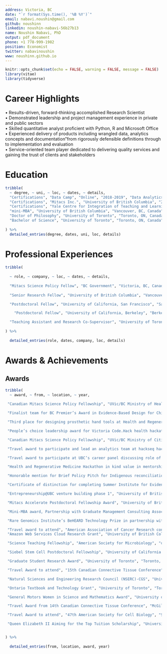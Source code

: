 ```yaml
---
address: Victoria, BC
date: "`r format(Sys.time(), '%B %Y')`"
email: nabavi.noushin@gmail.com
github: noushinn
linkedin: noushin-nabavi-56b27b13
name: Noushin Nabavi, PhD
output: pdf_document
phone: +1 778-999-1982
position: Economist
twitter: nabavinoushin
www: noushinn.github.io
---
```

  
```r
knitr::opts_chunk$set(echo = FALSE, warning = FALSE, message = FALSE)
library(vitae)
library(tidyverse)
```

# Career Highlights

•	Results-driven, forward-thinking accomplished Research Scientist  
•	Demonstrated leadership and project management experience in private and public sectors  
•	Skilled quantitative analyst proficient with Python, R and Microsoft Office   
•	Experienced delivery of products including wrangled data, analytics concepts and documentation"from rigorously defensible definitions through to implementation and evaluation   
•	Service-oriented team player dedicated to delivering quality services and gaining the trust of clients and stakeholders  


# Education
```r
tribble(
  ~ degree, ~ uni, ~ loc, ~ dates, ~ details,
  "Certifications", "Data Camp", "Online", "2018-2019", "Data Analytics using R",  
  "Certifications", "Mitacs Inc.", "University of British Columbia", "2017-2019", "Project Management and Agile Transformation",  
  "Certifications", "Yale Centre for Integration of Teaching and Learning", "Online Summer Institute for Teaching", "2018", "Teaching best practices",  
  "mini-MBA", "University of British Columbia", "Vancouver, BC, Canada", "2018", "Business Administration for Academics",  
  "Doctor of Philosophy", "University of Toronto", "Toronto, ON, Canada", "2005-2011", "Cell and Systems Biology",  
  "Bachelor of Science", "University of Toronto", "Toronto, ON, Canada", "2001-2005", "Honors in Cell and Molecular Biology"  
  
) %>% 
  detailed_entries(degree, dates, uni, loc, details)
```

# Professional Experiences
```r

tribble(
  
  ~ role, ~ company, ~ loc, ~ dates, ~ details,
  
  "Mitacs Science Policy Fellow", "BC Government", "Victoria, BC, Canada", "September 2018 - September 2019", "Analyze and communicate complex administrative integrated data for evidence based policy making; Build and strengthen effective stakeholder relationships with ministry clients and contractors; Manage a data science project while developing and implementing timely methodologies and performance metrics",
  
  "Senior Research Fellow", "University of British Columbia", "Vancouver, BC, Canada", "February 2015 - February 2018", "Assemble and lead an international consortium of scientists for a genomics project, published 5 manuscripts and presented the results in 3 international conferences and 2 local symposia; Analyze and integrate genomics, transcriptomics, and proteomics datasets using R and proprietary software; Wrote and secured a $275K operating grant from BC Cancer Foundation for next generation sequencing tumor profiling of malignant peritoneal mesothelioma",

  "Postdoctoral Fellow", "University of California, San Francisco", "San Francisco, CA, USA", "August 2013 - December 2014", "Design research project and conduct experiments related to liver disease with an expert team of scientists; Analyze experimental data and integrate results to generate presentations and publications; Contribute to securing a $427K NIH grant",

    "Postdoctoral Fellow", "University of California, Berkeley", "Berkeley, CA, USA", "January 2012 - July 2013", "Implement a reproducible scientific workflow for a project related to aging; designed and carried out experiments with animal models for aging, analyzed results; Manage a research project with graduate students and undergraduate students towards publication in a peer-review journal",

  "Teaching Assistant and Research Co-Supervisor", "University of Toronto", "Toronto, ON, Canada","September 2005- December 2011", "Rank the top 10% among departmental teaching assistants for 500+ hours of instruction in introductory biology laboratory, cellular molecular biology, and microbiology; Create and delivere departmental lectures to 500+ students with satisfactory responses from students; Co-supervise 10 undergraduate thesis students on successful thesis projects maintaining 100% retention rate (8 students secured successful science jobs, 2 pursued graduate studie)"
  
) %>% 
  
  detailed_entries(role, dates, company, loc, details)

```

# Awards & Achievements
## Awards
```r
tribble(
  ~ award, ~ from, ~ location, ~ year,
  
 "Canadian Mitacs Science Policy Fellowship", "UVic/BC Ministry of Health", "Victoria, BC", "2019-2020",   

 "Finalist team for BC Premier’s Award in Evidence-Based Design for Children and Youth Mental Health Integrated data project", "BC Ministry of Citizens' Services", "Victoria, BC", "2019",    

 "Third place for designing prosthetic hand tools at Health and Regenerative Medicine Hackathon (donation of award to Victoria Hand Project)", "University of Victoria", "Victoria, BC", "2019",   

 "People’s choice leadership award for Victoria Code.Hack health hackathon at Island Health", "Vancouver Island Hospital", "Victoria, BC", "2019",    

 "Canadian Mitacs Science Policy Fellowship", "UVic/BC Ministry of Citizens' Services", "Victoria, BC", "2018-2019",     

 "Travel award to participate and lead an analytics team at hackseq hackathon", "University of British Columbia", "Vancouver, BC", "2018-2019",    

 "Travel award to participate at UBC’s career panel discussing role of postdocs in industry", "University of British Columbia", "Vancouver, BC", "2018",    

 "Health and Regenerative Medicine Hackathon in kind value in mentorship award", "University of Victoria", "Victoria, BC", "2018",     

 "Honorable mention for Brief Policy Pitch for Indigenous reconciliation", "Institute of Public Administration", "Victoria, BC", "2018",    

 "Certificate of distinction for completing Summer Institute for Evidence-Based STEM Teaching", "The CIRTL Network", "on-line", " 2018",      

 "Entrepreneurship@UBC venture building phase 1", "University of British Columbia", "Vancouver, BC", "March-May 2018",   

 "Mitacs Accelerate Postdoctoral Fellowship Award", "University of British Columbia", "Vancouver, BC", "2015-2018", 

 "Mini-MBA award, Partnership with Graduate Management Consulting Association", "University of British Columbia", "Vancouver, BC", "2018",    

 "Rare Genomics Institute’s BeHEARD Technology Prize in partnership with Addgene", "University of British Columbia", "Vancouver, BC", "2017-2018",    

 "Travel award to attend", "American Association of Cancer Research conference", "Washington DC, USA", "2017",       
 "Amazon Web Services Cloud Research Grant", "University of British Columbia", "Vancouver, BC", "2016-2017",   

 "Science Teaching Fellowship", "American Society for Microbiology", "on-line", "2014-2015",      

 "Siebel Stem Cell Postdoctoral Fellowship", "University of California Berkeley", "California, USA", "2012-2013",

 "Graduate Student Research Award", "University of Toronto", "Toronto, ON", "July 2010",    

 "Travel Award to attend", "15th Canadian Connective Tissue Conference", "Calgary, AB", "July 2009",  

 "Natural Sciences and Engineering Research Council (NSERC)-CGS", "University of Toronto", "Toronto, ON", "May 2009-2012",     

 "Ontario Textbook and Technology Grant", "University of Toronto", "Toronto, ON", "December 2008",    

 "General Motors Women in Science and Mathematics Award", "University of Toronto", "Toronto, ON", "April 2008", 

 "Travel Award from 14th Canadian Connective Tissue Conference", "McGill University", "Montreal, QC", "June 5-7, 2008",   

 "Travel Award to attend", "47th American Society for Cell Biology", "San Diego, CA, USA", "December 2007",  

 "Queen Elizabeth II Aiming for the Top Tuition Scholarship", "University of Toronto", "Toronto, ON", "September 2001"


) %>%
  
  detailed_entries(from, location, award, year)
```

